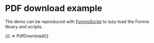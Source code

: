 
<Meta title="Examples/PdfDownload" />

# PDF download example


The demo can be reproduced with [FormioScript](?path=/docs/helpers-formioscript--page) to lazy-load the Formio library and scripts.

<Canvas withSource="open">
  <Story
    name="pdfDownload"
    parameters={{
      docs: {
        source: {
          code: pdfDownloadCode,
        },
      },
    }}
  >
    {() => PdfDownload()}
  </Story>
</Canvas>
